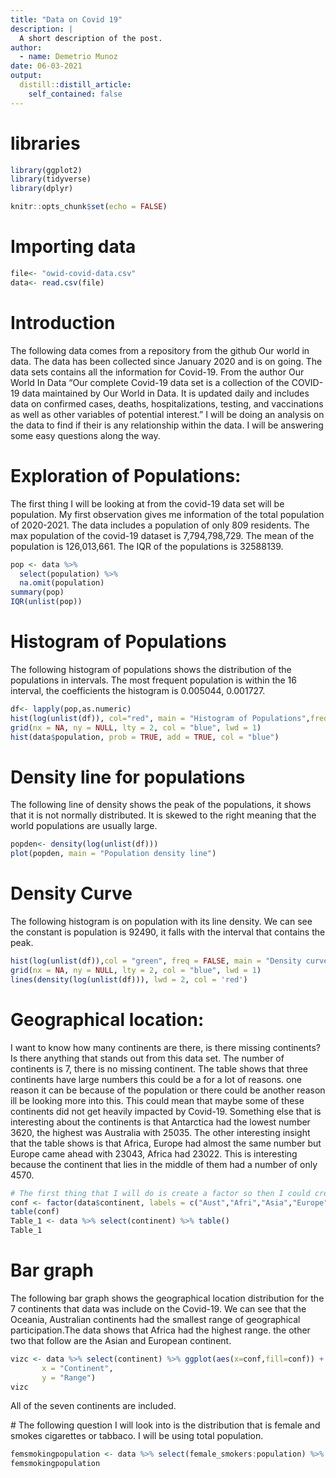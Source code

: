 ```yaml
---
title: "Data on Covid 19"
description: |
  A short description of the post.
author:
  - name: Demetrio Munoz
date: 06-03-2021
output:
  distill::distill_article:
    self_contained: false
---
```

# libraries
```r
library(ggplot2)
library(tidyverse)
library(dplyr)
```


```r
knitr::opts_chunk$set(echo = FALSE)
```

# Importing data 
```r
file<- "owid-covid-data.csv"
data<- read.csv(file)
```

# Introduction 
  The following data comes from a repository from the github Our world in data. The data has been collected since January 2020 and is on going. The data sets contains all the information for Covid-19. From the author Our World In Data "Our complete Covid-19 data set is a collection of the COVID-19 data maintained by Our World in Data. It is updated daily and includes data on confirmed cases, deaths, hospitalizations, testing, and vaccinations as well as other variables of potential interest." I will be doing an analysis on the data to find if their is any relationship within the data. I will be answering some easy questions along the way. 
  
# Exploration of Populations:
  The first thing I will be looking at from the covid-19 data set will be population. My first observation gives me information of the total population of 2020-2021. The data includes a population of only 809 residents. The max population of the covid-19 dataset is 7,794,798,729. The mean of the population is 126,013,661. The IQR of the populations is 32588139.
```r
pop <- data %>%
  select(population) %>%
  na.omit(population)
summary(pop)
IQR(unlist(pop))

```

# Histogram of Populations
  The following histogram of populations shows the distribution of the populations in intervals. The most frequent population is within the 16 interval, the coefficients the histogram is 0.005044, 0.001727. 
  
```r
df<- lapply(pop,as.numeric)
hist(log(unlist(df)), col="red", main = "Histogram of Populations",freq=FALSE, xlab = "Height of bin") 
grid(nx = NA, ny = NULL, lty = 2, col = "blue", lwd = 1)
hist(data$population, prob = TRUE, add = TRUE, col = "blue")
```

# Density line for populations 
  The following line of density shows the peak of the populations, it shows that it is not normally distributed. It is skewed to the right meaning that the world populations are usually large.

```r
popden<- density(log(unlist(df)))
plot(popden, main = "Population density line")
```

# Density Curve
  The following histogram is on population with its line density. We can see the constant is population is 92490, it falls with the interval that contains the peak. 
  
```r
hist(log(unlist(df)),col = "green", freq = FALSE, main = "Density curve", xlab = "Height of Bin")
grid(nx = NA, ny = NULL, lty = 2, col = "blue", lwd = 1)
lines(density(log(unlist(df))), lwd = 2, col = 'red')

```

# Geographical location:
 I want to know how many continents are there, is there missing continents? Is there anything that stands out from this data set. The number of continents is 7, there is no missing continent. The table shows that three continents have large numbers this could be a for a lot of reasons. one reason it can be because of the population or there could be another reason ill be looking more into this. This could mean that maybe some of these continents did not get heavily impacted by Covid-19. Something else that is interesting about the continents is that Antarctica had the lowest number 3620, the highest was Australia with 25035. The other interesting insight that the table shows is that Africa, Europe had almost the same number but Europe came ahead with 23043, Africa had 23022. This is interesting because the continent that lies in the middle of them had a number of only 4570. 
 
```r
# The first thing that I will do is create a factor so then I could create a bar plot
conf <- factor(data$continent, labels = c("Aust","Afri","Asia","Europe", "N Amer","Oceania","S Amer"))
table(conf)
Table_1 <- data %>% select(continent) %>% table()
Table_1
```
# Bar graph 
  The following bar graph shows the geographical location distribution for the 7 continents that data was include on the Covid-19. We can see that the Oceania, Australian continents had the smallest range of geographical participation.The data shows that Africa had the highest range. the other two that follow are the Asian and European continent.
  
```r
vizc <- data %>% select(continent) %>% ggplot(aes(x=conf,fill=conf)) +  geom_bar()  + labs(title = "Geographical location ",
       x = "Continent",
       y = "Range")
vizc
```

 All of the seven continents are included.
 
 # The following question I will look into is the distribution that is female and smokes cigarettes or tabbaco. I will be using total population.
```r
femsmokingpopulation <- data %>% select(female_smokers:population) %>% na.omit %>% tbl_df()
femsmokingpopulation
```

